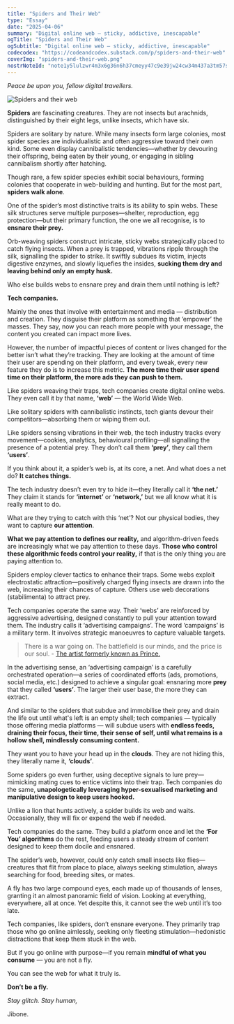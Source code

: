 ```yaml
---
title: "Spiders and Their Web"
type: "Essay"
date: "2025-04-06"
summary: "Digital online web — sticky, addictive, inescapable"
ogTitle: "Spiders and Their Web"
ogSubtitle: "Digital online web — sticky, addictive, inescapable"
codecodex: "https://codeandcodex.substack.com/p/spiders-and-their-web"
coverImg: "spiders-and-their-web.png"
nostrNoteId: "note1y5lulzwr4m3x6g36n6h37cmeyy47c9e39jw24cw34m437a3tm57smmhfhn"
---
```


_Peace be upon you, fellow digital travellers._

![Spiders and their web](/imgs/essays/spiders-and-their-web.png)

**Spiders** are fascinating creatures. They are not insects but arachnids, distinguished by their eight legs, unlike insects, which have six.

Spiders are solitary by nature. While many insects form large colonies, most spider species are individualistic and often aggressive toward their own kind. Some even display cannibalistic tendencies—whether by devouring their offspring, being eaten by their young, or engaging in sibling cannibalism shortly after hatching.

Though rare, a few spider species exhibit social behaviours, forming colonies that cooperate in web-building and hunting. But for the most part, **spiders walk alone**.

One of the spider’s most distinctive traits is its ability to spin webs. These silk structures serve multiple purposes—shelter, reproduction, egg protection—but their primary function, the one we all recognise, is to **ensnare their prey.**

Orb-weaving spiders construct intricate, sticky webs strategically placed to catch flying insects. When a prey is trapped, vibrations ripple through the silk, signalling the spider to strike. It swiftly subdues its victim, injects digestive enzymes, and slowly liquefies the insides, **sucking them dry and leaving behind only an empty husk.**

Who else builds webs to ensnare prey and drain them until nothing is left?

**Tech companies.**

Mainly the ones that involve with entertainment and media — distribution and creation. They disguise their platform as something that ‘empower’ the masses. They say, now you can reach more people with your message, the content you created can impact more lives.

However, the number of impactful pieces of content or lives changed for the better isn’t what they’re tracking. They are looking at the amount of time their user are spending on their platform, and every tweak, every new feature they do is to increase this metric. **The more time their user spend time on their platform, the more ads they can push to them.**

Like spiders weaving their traps, tech companies create digital online webs. They even call it by that name, **‘web’** — the World Wide Web.

Like solitary spiders with cannibalistic instincts, tech giants devour their competitors—absorbing them or wiping them out.

Like spiders sensing vibrations in their web, the tech industry tracks every movement—cookies, analytics, behavioural profiling—all signalling the presence of a potential prey. They don’t call them **‘prey’**, they call them **‘users’**.

If you think about it, a spider’s web is, at its core, a net. And what does a net do? **It catches things.**

The tech industry doesn’t even try to hide it—they literally call it **‘the net.’** They claim it stands for **‘internet’** or **‘network,’** but we all know what it is really meant to do.

What are they trying to catch with this ‘net’? Not our physical bodies, they want to capture **our attention**.

**What we pay attention to defines our reality,** and algorithm-driven feeds are increasingly what we pay attention to these days. **Those who control these algorithmic feeds control your reality,** if that is the only thing you are paying attention to.

Spiders employ clever tactics to enhance their traps. Some webs exploit electrostatic attraction—positively charged flying insects are drawn into the web, increasing their chances of capture. Others use web decorations (stabilimenta) to attract prey.

Tech companies operate the same way. Their ‘webs’ are reinforced by aggressive advertising, designed constantly to pull your attention toward them. The industry calls it ‘advertising campaigns’. The word ‘campaigns’ is a military term. It involves strategic manoeuvres to capture valuable targets.

> There is a war going on. The battlefield is our minds, and the price is our soul. - [The artist formerly known as Prince.](/essays/2024-08-08-the-war)

In the advertising sense, an ‘advertising campaign’ is a carefully orchestrated operation—a series of coordinated efforts (ads, promotions, social media, etc.) designed to achieve a singular goal: ensnaring more **prey** that they called **‘users’**. The larger their user base, the more they can extract.

And similar to the spiders that subdue and immobilise their prey and drain the life out until what's left is an empty shell; tech companies — typically those offering media platforms — will subdue users with **endless feeds, draining their focus, their time, their sense of self, until what remains is a hollow shell, mindlessly consuming content.**

They want you to have your head up in the **clouds**. They are not hiding this, they literally name it, **‘clouds’**.

Some spiders go even further, using deceptive signals to lure prey—mimicking mating cues to entice victims into their trap. Tech companies do the same, **unapologetically leveraging hyper-sexualised marketing and manipulative design to keep users hooked.**

Unlike a lion that hunts actively, a spider builds its web and waits. Occasionally, they will fix or expend the web if needed.

Tech companies do the same. They build a platform once and let the **‘For You’ algorithms** do the rest, feeding users a steady stream of content designed to keep them docile and ensnared.

The spider’s web, however, could only catch small insects like flies—creatures that flit from place to place, always seeking stimulation, always searching for food, breeding sites, or mates.

A fly has two large compound eyes, each made up of thousands of lenses, granting it an almost panoramic field of vision. Looking at everything, everywhere, all at once. Yet despite this, it cannot see the web until it’s too late.

Tech companies, like spiders, don’t ensnare everyone. They primarily trap those who go online aimlessly, seeking only fleeting stimulation—hedonistic distractions that keep them stuck in the web.

But if you go online with purpose—if you remain **mindful of what you consume** — you are not a fly.

You can see the web for what it truly is.

**Don’t be a fly.**

_Stay glitch. Stay human,_

Jibone.
